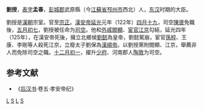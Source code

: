{{About||西汉河间王|刘授 (河间王)|西汉胶东王|刘授 (胶东王)}}

'''劉授'''，[[表字|表字]]'''孟春'''，[[彭城郡|彭城郡]]武原縣（今[[江蘇省|江蘇省]][[邳州市|邳州市]]西北）人，[[东汉|东汉]]时期的大臣。

劉授是[[漢朝|漢朝]]宗室。官至[[宗正|宗正]]。[[漢安帝|漢安帝]][[延光|延光]]元年（122年）[[四月十九|四月十九]]，司空[[陳褒|陳褒]]免職後，[[五月初七|五月初七]]，劉授被任命为[[司空|司空]]。他和[[外戚|外戚]][[閻顯|閻顯]]、[[宦官|宦官]][[江京|江京]]勾結，延光四年（125年），在漢安帝死後，擁立北鄉侯[[劉懿|劉懿]]為皇帝，劉懿駕崩，宦官[[孫程|孫程]]、王康、李剛等人殺死江京，立廢太子劉保為[[漢順帝|漢順帝]]。以劉授黨附閻顯、江京，舉薦非人而免除司空之職。[[十二月初一|十二月初一]]，擢升[[少府|少府]]、河南郡人[[陶敦|陶敦]]为司空。

{{东汉大司空司空}}
==参考文献==
*《[[后汉书|后汉书]]·卷五·孝安帝纪》
[[Category:东汉司空|L]]
[[Category:漢朝宗室|S]]
[[Category:邳州人|L]]
[[Category:刘姓|S]]